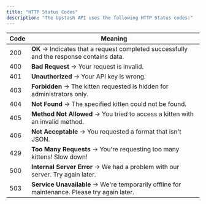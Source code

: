 ```yaml
---
title: "HTTP Status Codes"
description: "The Upstash API uses the following HTTP Status codes:"
---
```



|Code| Meaning|
|----|--------|
|200|**OK** -> Indicates that a request completed successfully and the response contains data.|
|400| **Bad Request** -> Your request is invalid.|
|401| **Unauthorized** -> Your API key is wrong.|
|403| **Forbidden** -> The kitten requested is hidden for administrators only.|
|404| **Not Found** -> The specified kitten could not be found.|
|405| **Method Not Allowed** -> You tried to access a kitten with an invalid method.|
|406| **Not Acceptable** -> You requested a format that isn't JSON.|
|429| **Too Many Requests** -> You're requesting too many kittens! Slow down!|
|500| **Internal Server Error** -> We had a problem with our server. Try again later.|
|503| **Service Unavailable** -> We're temporarily offline for maintenance. Please try again later.|
